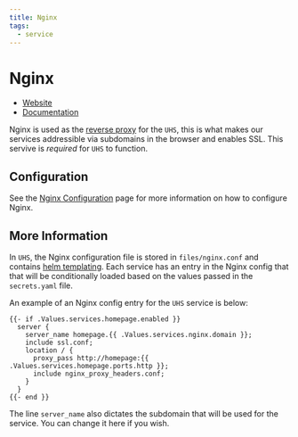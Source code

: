 ```yaml
---
title: Nginx
tags:
  - service
---
```


# Nginx

- [Website](https://nginx.org/)
- [Documentation](https://nginx.org/en/docs/)

Nginx is used as the [reverse proxy](https://www.cloudflare.com/learning/cdn/glossary/reverse-proxy/) for the `UHS`, this is what makes our services addressible via subdomains in the browser and enables SSL. This servive is _required_ for `UHS` to function.

## Configuration

See the [Nginx Configuration](/docs/services/Network/nginx#configuration) page for more information on how to configure Nginx.

## More Information

In `UHS`, the Nginx configuration file is stored in `files/nginx.conf` and contains [helm templating](https://helm.sh/docs/chart_template_guide/#the-chart-template-developer-s-guide). Each service has an entry in the Nginx config that that will be conditionally loaded based on the values passed in the `secrets.yaml` file.

An example of an Nginx config entry for the `UHS` service is below:

```nginx
{{- if .Values.services.homepage.enabled }}
  server {
    server_name homepage.{{ .Values.services.nginx.domain }};
    include ssl.conf;
    location / {
      proxy_pass http://homepage:{{ .Values.services.homepage.ports.http }};
      include nginx_proxy_headers.conf;
    }
  }
{{- end }}
```

The line `server_name` also dictates the subdomain that will be used for the service. You can change it here if you wish.